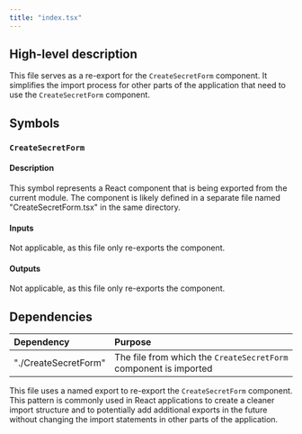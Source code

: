 ```yaml
---
title: "index.tsx"
---
```


## High-level description
This file serves as a re-export for the `CreateSecretForm` component. It simplifies the import process for other parts of the application that need to use the `CreateSecretForm` component.

## Symbols

### `CreateSecretForm`
#### Description
This symbol represents a React component that is being exported from the current module. The component is likely defined in a separate file named "CreateSecretForm.tsx" in the same directory.

#### Inputs
Not applicable, as this file only re-exports the component.

#### Outputs
Not applicable, as this file only re-exports the component.

## Dependencies
| Dependency | Purpose |
|:-----------|:--------|
| "./CreateSecretForm" | The file from which the `CreateSecretForm` component is imported |

This file uses a named export to re-export the `CreateSecretForm` component. This pattern is commonly used in React applications to create a cleaner import structure and to potentially add additional exports in the future without changing the import statements in other parts of the application.